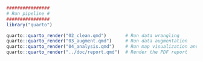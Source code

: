 
```r
################
# Run pipeline #
################
library("quarto")

quarto::quarto_render("02_clean.qmd")       # Run data wrangling
quarto::quarto_render("03_augment.qmd")     # Run data augmentation
quarto::quarto_render("04_analysis.qmd")    # Run map visualization and generation
quarto::quarto_render("../doc/report.qmd")  # Render the PDF report

```